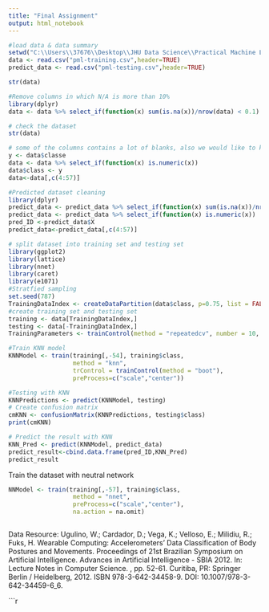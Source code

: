 ---
title: "Final Assignment"
output: html_notebook
---


```{r}
#load data & data summary
setwd("C:\\Users\\37676\\Desktop\\JHU Data Science\\Practical Machine Learning")
data <- read.csv("pml-training.csv",header=TRUE)
predict_data <- read.csv("pml-testing.csv",header=TRUE)
```

```{r}
str(data)
```


```{r}
#Remove columns in which N/A is more than 10%
library(dplyr)
data <- data %>% select_if(function(x) sum(is.na(x))/nrow(data) < 0.1)

```

```{r}
# check the dataset
str(data)
```

```{r}
# some of the columns contains a lot of blanks, also we would like to keep only columns of interest, ID and timestamp will be removed
y <- data$classe
data <- data %>% select_if(function(x) is.numeric(x))
data$class <- y
data<-data[,c(4:57)]
```


```{r}
#Predicted dataset cleaning
library(dplyr)
predict_data <- predict_data %>% select_if(function(x) sum(is.na(x))/nrow(predict_data) < 0.1)
predict_data <- predict_data %>% select_if(function(x) is.numeric(x))
pred_ID <-predict_data$X
predict_data<-predict_data[,c(4:57)]
```

```{r}
# split dataset into training set and testing set
library(ggplot2)
library(lattice)
library(nnet)
library(caret)
library(e1071)
#Stratfied sampling
set.seed(787)
TrainingDataIndex <- createDataPartition(data$class, p=0.75, list = FALSE)
#create training set and testing set
training <- data[TrainingDataIndex,]
testing <- data[-TrainingDataIndex,]
TrainingParameters <- trainControl(method = "repeatedcv", number = 10, repeats=10)
```

```{r}
#Train KNN model
KNNModel <- train(training[,-54], training$class,
                  method = "knn",
                  trControl = trainControl(method = "boot"),
                  preProcess=c("scale","center"))
```

```{r}
#Testing with KNN
KNNPredictions <- predict(KNNModel, testing)
# Create confusion matrix
cmKNN <- confusionMatrix(KNNPredictions, testing$class)
print(cmKNN)
```

```{r}
# Predict the result with KNN
KNN_Pred <- predict(KNNModel, predict_data)
predict_result<-cbind.data.frame(pred_ID,KNN_Pred)
predict_result
```

Train the dataset with neutral network
```{r}
NNModel <- train(training[,-57], training$class,
                  method = "nnet",
                  preProcess=c("scale","center"),
                  na.action = na.omit)
```

```{r}
```
Data Resource: Ugulino, W.; Cardador, D.; Vega, K.; Velloso, E.; Milidiu, R.; Fuks, H. Wearable Computing: Accelerometers' Data Classification of Body Postures and Movements. Proceedings of 21st Brazilian Symposium on Artificial Intelligence. Advances in Artificial Intelligence - SBIA 2012. In: Lecture Notes in Computer Science. , pp. 52-61. Curitiba, PR: Springer Berlin / Heidelberg, 2012. ISBN 978-3-642-34458-9. DOI: 10.1007/978-3-642-34459-6_6.

```{r}
